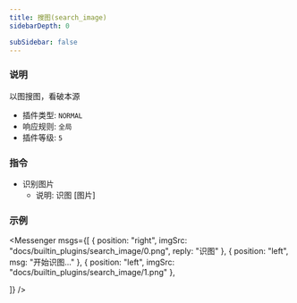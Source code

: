 ```yaml
---
title: 搜图(search_image)
sidebarDepth: 0

subSidebar: false
---
```



### 说明

以图搜图，看破本源

- 插件类型: `NORMAL`
- 响应规则: `全局`
- 插件等级: `5`

### 指令

- 识别图片
  - 说明:  识图 [图片]

### 示例

<Messenger
  msgs={[
    { position: "right",
      imgSrc: "docs/builtin_plugins/search_image/0.png",
      reply: "识图"
    },
    { 
      position: "left",
      msg: "开始识图..."
    },
    {
      position: "left",
      imgSrc: "docs/builtin_plugins/search_image/1.png"
    },

  ]}
/>
